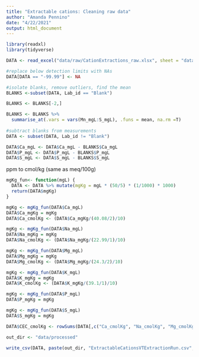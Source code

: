 ```yaml
---
title: "Extractable cations: Cleaning raw data"
author: "Amanda Pennino"
date: "4/22/2021"
output: html_document
---
```

```r
library(readxl)
library(tidyverse)

```


```r
DATA <- read_excel("data/raw/CationExtractions_raw.xlsx", sheet = "data")

```

```r
#replace below detection limits with NAs
DATA[DATA == "-99.99"] <- NA

#isolate blanks, remove outliers, find the mean
BLANKS <-subset(DATA, Lab_id == "Blank")

BLANKS <- BLANKS[-2,]

BLANKS <- BLANKS %>%
  summarise_at(.vars = vars(Mn_mgL:S_mgL), .funs = mean, na.rm =T) 
                   
#subtract blanks from measurements
DATA <- subset(DATA, Lab_id != "Blank")

DATA$Ca_mgL <- DATA$Ca_mgL - BLANKS$Ca_mgL
DATA$P_mgL <- DATA$P_mgL - BLANKS$P_mgL
DATA$S_mgL <- DATA$S_mgL - BLANKS$S_mgL
```
ppm to cmol/kg (same as meq/100g)
```r

mgKg_fun<- function(mgL) {
  DATA <- DATA %>% mutate(mgKg = mgL * (50/5) * (1/1000) * 1000)
  return(DATA$mgKg)
}

mgKg <- mgKg_fun(DATA$Ca_mgL)
DATA$Ca_mgKg = mgKg
DATA$Ca_cmolKg <- (DATA$Ca_mgKg/(40.08/2)/10)

mgKg <- mgKg_fun(DATA$Na_mgL)
DATA$Na_mgKg = mgKg
DATA$Na_cmolKg <- (DATA$Na_mgKg/(22.99/1)/10)

mgKg <- mgKg_fun(DATA$Mg_mgL)
DATA$Mg_mgKg = mgKg
DATA$Mg_cmolKg <- (DATA$Mg_mgKg/(24.3/2)/10)

mgKg <- mgKg_fun(DATA$K_mgL)
DATA$K_mgKg = mgKg
DATA$K_cmolKg <- (DATA$K_mgKg/(39.1/1)/10)

mgKg <- mgKg_fun(DATA$P_mgL)
DATA$P_mgKg = mgKg

mgKg <- mgKg_fun(DATA$S_mgL)
DATA$S_mgKg = mgKg

DATA$CEC_cmolKg <- rowSums(DATA[,c("Ca_cmolKg", "Na_cmolKg", "Mg_cmolKg", "K_cmolKg")], na.rm = TRUE)
```

```r

out_dir <- "data/processed"

write_csv(DATA, paste(out_dir, "ExtractableCationsVTExtractionRun.csv", sep = "/"))
```




